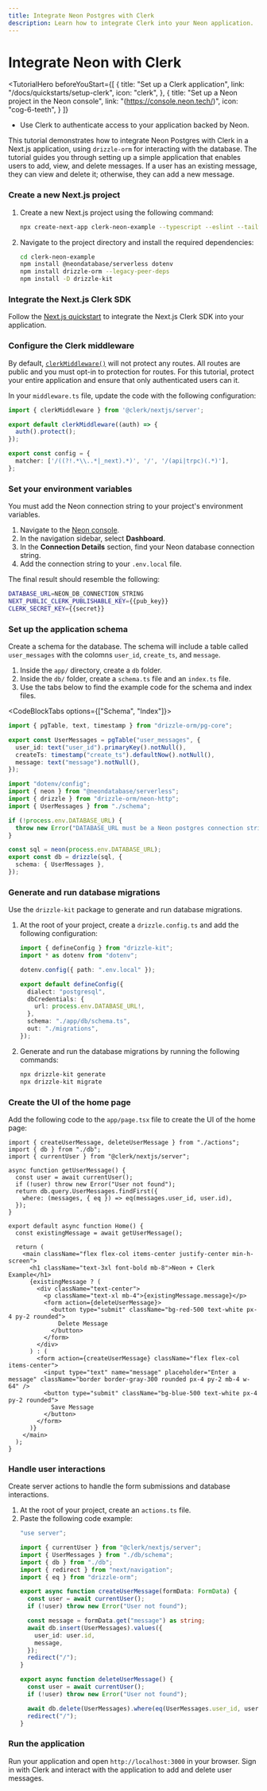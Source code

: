 ```yaml
---
title: Integrate Neon Postgres with Clerk
description: Learn how to integrate Clerk into your Neon application.
---
```


# Integrate Neon with Clerk

<TutorialHero
  beforeYouStart={[
    {
      title: "Set up a Clerk application",
      link: "/docs/quickstarts/setup-clerk",
      icon: "clerk",
    },
    {
      title: "Set up a Neon project in the Neon console",
      link: "(https://console.neon.tech/)",
      icon: "cog-6-teeth",
    }
  ]}
>

- Use Clerk to authenticate access to your application backed by Neon.

</TutorialHero>

This tutorial demonstrates how to integrate Neon Postgres with Clerk in a Next.js application, using `drizzle-orm` for interacting with the database. The tutorial guides you through setting up a simple application that enables users to add, view, and delete messages. If a user has an existing message, they can view and delete it; otherwise, they can add a new message.

<Steps>

### Create a new Next.js project

1. Create a new Next.js project using the following command:
    ```sh {{ filename: 'terminal' }}
    npx create-next-app clerk-neon-example --typescript --eslint --tailwind --use-npm --no-src-dir --app --import-alias "@/*"
    ```
1. Navigate to the project directory and install the required dependencies:
    ```sh {{ filename: 'terminal' }}
    cd clerk-neon-example
    npm install @neondatabase/serverless dotenv
    npm install drizzle-orm --legacy-peer-deps
    npm install -D drizzle-kit
    ```

### Integrate the Next.js Clerk SDK

Follow the [Next.js quickstart](/docs/quickstarts/nextjs) to integrate the Next.js Clerk SDK into your application.

### Configure the Clerk middleware

By default, [`clerkMiddleware()`](/docs/references/nextjs/clerk-middleware) will not protect any routes. All routes are public and you must opt-in to protection for routes. For this tutorial, protect your entire application and ensure that only authenticated users can it.

In your `middleware.ts` file, update the code with the following configuration:

```typescript {{ filename: 'middleware.ts' }}
import { clerkMiddleware } from '@clerk/nextjs/server';

export default clerkMiddleware((auth) => {
  auth().protect();
});

export const config = {
  matcher: ['/((?!.*\\..*|_next).*)', '/', '/(api|trpc)(.*)'],
};
```

### Set your environment variables

You must add the Neon connection string to your project's environment variables.

1. Navigate to the [Neon console](https://console.neon.tech/).
1. In the navigation sidebar, select **Dashboard**.
1. In the **Connection Details** section, find your Neon database connection string.
1. Add the connection string to your `.env.local` file.

The final result should resemble the following:

```sh {{ filename: '.env.local' }}
DATABASE_URL=NEON_DB_CONNECTION_STRING
NEXT_PUBLIC_CLERK_PUBLISHABLE_KEY={{pub_key}}
CLERK_SECRET_KEY={{secret}}
```

### Set up the application schema

Create a schema for the database. The schema will include a table called `user_messages` with the colomns `user_id`, `create_ts`, and `message`.

1. Inside the `app/` directory, create a `db` folder.
1. Inside the `db/` folder, create a `schema.ts` file and an `index.ts` file.
1. Use the tabs below to find the example code for the schema and index files.

<CodeBlockTabs options={["Schema", "Index"]}>
```typescript {{ filename: 'app/db/schema.ts' }}
import { pgTable, text, timestamp } from "drizzle-orm/pg-core";

export const UserMessages = pgTable("user_messages", {
  user_id: text("user_id").primaryKey().notNull(),
  createTs: timestamp("create_ts").defaultNow().notNull(),
  message: text("message").notNull(),
});
```

```typescript {{ filename: 'app/db/index.ts' }}
import "dotenv/config";
import { neon } from "@neondatabase/serverless";
import { drizzle } from "drizzle-orm/neon-http";
import { UserMessages } from "./schema";

if (!process.env.DATABASE_URL) {
  throw new Error("DATABASE_URL must be a Neon postgres connection string");
}

const sql = neon(process.env.DATABASE_URL);
export const db = drizzle(sql, {
  schema: { UserMessages },
});
```
</CodeBlockTabs>

### Generate and run database migrations

Use the `drizzle-kit` package to generate and run database migrations.

1. At the root of your project, create a `drizzle.config.ts` and add the following configuration:
    ```typescript {{ filename: 'drizzle.config.ts' }}
    import { defineConfig } from "drizzle-kit";
    import * as dotenv from "dotenv";

    dotenv.config({ path: ".env.local" });

    export default defineConfig({
      dialect: "postgresql",
      dbCredentials: {
        url: process.env.DATABASE_URL!,
      },
      schema: "./app/db/schema.ts",
      out: "./migrations",
    });
    ```
1. Generate and run the database migrations by running the following commands:
    ```sh {{ filename: 'terminal' }}
    npx drizzle-kit generate
    npx drizzle-kit migrate
    ```

### Create the UI of the home page

Add the following code to the `app/page.tsx` file to create the UI of the home page:

```tsx {{ filename: 'app/page.tsx' }}
import { createUserMessage, deleteUserMessage } from "./actions";
import { db } from "./db";
import { currentUser } from "@clerk/nextjs/server";

async function getUserMessage() {
  const user = await currentUser();
  if (!user) throw new Error("User not found");
  return db.query.UserMessages.findFirst({
    where: (messages, { eq }) => eq(messages.user_id, user.id),
  });
}

export default async function Home() {
  const existingMessage = await getUserMessage();

  return (
    <main className="flex flex-col items-center justify-center min-h-screen">
      <h1 className="text-3xl font-bold mb-8">Neon + Clerk Example</h1>
      {existingMessage ? (
        <div className="text-center">
          <p className="text-xl mb-4">{existingMessage.message}</p>
          <form action={deleteUserMessage}>
            <button type="submit" className="bg-red-500 text-white px-4 py-2 rounded">
              Delete Message
            </button>
          </form>
        </div>
      ) : (
        <form action={createUserMessage} className="flex flex-col items-center">
          <input type="text" name="message" placeholder="Enter a message" className="border border-gray-300 rounded px-4 py-2 mb-4 w-64" />
          <button type="submit" className="bg-blue-500 text-white px-4 py-2 rounded">
            Save Message
          </button>
        </form>
      )}
    </main>
  );
}
```

### Handle user interactions

Create server actions to handle the form submissions and database interactions.

1. At the root of your project, create an `actions.ts` file.
1. Paste the following code example:
    ```typescript {{ filename: 'app/actions.ts' }}
    "use server";

    import { currentUser } from "@clerk/nextjs/server";
    import { UserMessages } from "./db/schema";
    import { db } from "./db";
    import { redirect } from "next/navigation";
    import { eq } from "drizzle-orm";

    export async function createUserMessage(formData: FormData) {
      const user = await currentUser();
      if (!user) throw new Error("User not found");

      const message = formData.get("message") as string;
      await db.insert(UserMessages).values({
        user_id: user.id,
        message,
      });
      redirect("/");
    }

    export async function deleteUserMessage() {
      const user = await currentUser();
      if (!user) throw new Error("User not found");

      await db.delete(UserMessages).where(eq(UserMessages.user_id, user.id));
      redirect("/");
    }
    ```

### Run the application

Run your application and open `http://localhost:3000` in your browser. Sign in with Clerk and interact with the application to add and delete user messages.

</Steps>
